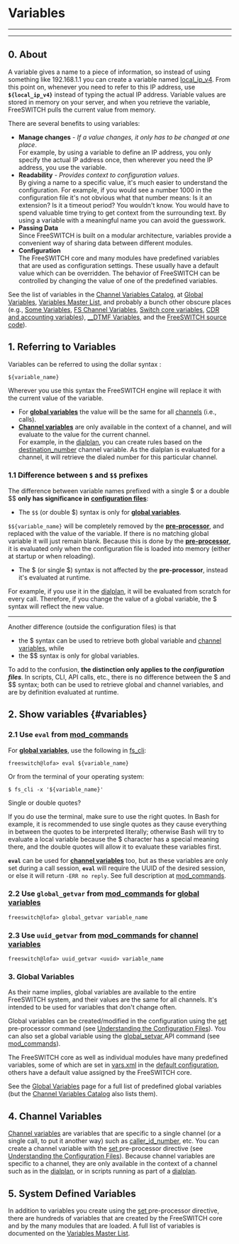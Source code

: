 
# Variables 

 

---

---

## 0\. About

A variable gives a name to a piece of information, so instead of using something like 192.168.1.1 you can create a variable named [local\_ip\_v4](../../../Channel-Variables-Catalog/local_ip_v4_16353556.mdx#local_ip_v4). From this point on, whenever you need to refer to this IP address, use **`${local_ip_v4}`** instead of typing the actual IP address. Variable values are stored in memory on your server, and when you retrieve the variable, FreeSWITCH pulls the current value from memory.

There are several benefits to using variables:

* **Manage changes** \- _If a value changes, it only has to be changed at one place_.  
For example, by using a variable to define an IP address, you only specify the actual IP address once, then wherever you need the IP address, you use the variable.
* **Readability** \- _Provides context to configuration values_.  
By giving a name to a specific value, it's much easier to understand the configuration. For example, if you would see a number 1000 in the configuration file it's not obvious what that number means: Is it an extension? Is it a timeout period? You wouldn't know. You would have to spend valuable time trying to get context from the surrounding text. By using a variable with a meaningful name you can avoid the guesswork.
* **Passing Data**  
Since FreeSWITCH is built on a modular architecture, variables provide a convenient way of sharing data between different modules.
* **Configuration**  
The FreeSWITCH core and many modules have predefined variables that are used as configuration settings. These usually have a default value which can be overridden. The behavior of FreeSWITCH can be controlled by changing the value of one of the predefined variables.

See the list of variables in the [Channel Variables Catalog](../../../Channel-Variables-Catalog/index.mdx#comments), at [Global Variables](./Global-Variables_13173994.mdx#about), [Variables Master List](../../Dialplan/Variables-Master-List_16352570.mdx#id), and probably a bunch other obscure places (e.g., [Some Variables](../../Dialplan/Variables-Archive/some-variable/Some-Variables_16352547.mdx#some_variable), [FS Channel Variables](../../Dialplan/Variables-Archive/--Channel-Variables/FS-Channel-Variables_13173384.mdx), [Switch core variables](../../Dialplan/Variables-WIP/Switch-core-variables_7766279.mdx#about), [CDR and accounting variables](../../Dialplan/Variables-WIP/CDR-and-accounting-variables_7766283.mdx)), [\_\_DTMF Variables](../../Dialplan/Variables-Archive/x__DTMF-Variables_16352562.mdx#about), and the [FreeSWITCH source code](https://github.com/signalwire/freeswitch)).

## 1\. Referring to Variables

Variables can be referred to using the dollar syntax :

```text
${variable_name}
```

 Wherever you use this syntax the FreeSWITCH engine will replace it with the current value of the variable.

* For **[global variables](./Global-Variables_13173994.mdx#about)** the value will be the same for all [channels](../../Dialplan/Channel-States_7144639.mdx#0-about) (i.e., calls).
* **[Channel variables](../../Dialplan/Channel-Variables_16352493.mdx#about)** are only available in the context of a channel, and will evaluate to the value for the current channel.  
For example, in the [dialplan](../../Dialplan/index.mdx#0-about), you can create rules based on the [destination\_number](../../../Channel-Variables-Catalog/destination_number_16353647.mdx) channel variable. As the dialplan is evaluated for a channel, it will retrieve the dialed number for this particular channel.

### 1.1 Difference between `$` and `$$` prefixes

The difference between variable names prefixed with a single $ or a double $$ **only has significance in** [**configuration files**](../../Configuration/index.mdx#about):

* The `$$` (or double $) syntax is only for **[global variables](./Global-Variables_13173994.mdx#about)**.  
    
`$${variable_name}` will be completely removed by the **[pre-processor](../Understanding-the-Configuration-Files.mdx)**, and replaced with the value of the variable. If there is no matching global variable it will just remain blank. Because this is done by the **[pre-processor](../Understanding-the-Configuration-Files.mdx)**, it is evaluated only when the configuration file is loaded into memory (either at startup or when reloading).
* The $ (or single $) syntax is not affected by the **pre-processor**, instead it's evaluated at runtime.  
    
For example, if you use it in the [dialplan](../../Dialplan/index.mdx#0-about), it will be evaluated from scratch for every call. Therefore, if you change the value of a global variable, the $ syntax will reflect the new value.

---

Another difference (outside the configuration files) is that

* the $ syntax can be used to retrieve both global variable and [channel variables](../../Dialplan/Channel-Variables_16352493.mdx#about), while
* the $$ syntax is only for global variables.

To add to the confusion, **the distinction only applies to the _configuration files_**. In scripts, CLI, API calls, etc., there is no difference between the $ and $$ syntax; both can be used to retrieve global and channel variables, and are by definition evaluated at runtime.

## 2. Show variables {#variables}

### 2.1 Use `eval` from [mod_commands](../../Modules/mod_commands_1966741.mdx)

For **[global variables](./Global-Variables_13173994.mdx#about)**, use the following in [fs\_cli](../../Client-and-Developer-Interfaces/1048948.mdx):

```text
freeswitch@lofa> eval ${variable_name}
```

Or from the terminal of your operating system:

```text
$ fs_cli -x '${variable_name}'
```

Single or double quotes?

If you do use the terminal, make sure to use the right quotes. In Bash for example, it is recommended to use single quotes as they cause everything in between the quotes to be interpreted literally; otherwise Bash will try to evaluate a local variable because the $ character has a special meaning there, and the double quotes will allow it to evaluate these variables first.

  
**`eval`** can be used for **[channel variables](../../Dialplan/Channel-Variables_16352493.mdx#about)** too, but as these variables are only set during a call session, **`eval`** will require the UUID of the desired session, or else it will return `-ERR no reply`. See full description at [mod\_commands](../../Modules/mod_commands_1966741.mdx).

### 2.2 Use `global_getvar` from [mod_commands](../../Modules/mod_commands_1966741.mdx) for [global variables](./Global-Variables_13173994.mdx#about)

```text
freeswitch@lofa> global_getvar variable_name
```

### 2.3 Use `uuid_getvar` from [mod_commands](../../Modules/mod_commands_1966741.mdx) for [channel variables](../../Dialplan/Channel-Variables_16352493.mdx#about)

```text
freeswitch@lofa> uuid_getvar <uuid> variable_name
```

### 3\. Global Variables

As their name implies, global variables are available to the entire FreeSWITCH system, and their values are the same for all channels. It's intended to be used for variables that don't change often.

Global variables can be created/modified in the configuration using the [set](../Understanding-the-Configuration-Files.mdx) pre-processor command (see [Understanding the Configuration Files](../Understanding-the-Configuration-Files.mdx)). You can also set a global variable using the [global\_setvar ](../../Modules/mod_commands_1966741.mdx#global_setvar)API command (see [mod\_commands](../../Modules/mod_commands_1966741.mdx)).

The FreeSWITCH core as well as individual modules have many predefined variables, some of which are set in [vars.xml](../../Configuration/Configuring-FreeSWITCH/vars.xml_7144079.mdx#about) in the [default configuration](../../Configuration/Default-Configuration_6587388.mdx#mod_vp8), others have a default value assigned by the FreeSWITCH core.

See the [Global Variables](./Global-Variables_13173994.mdx#about) page for a full list of predefined global variables (but the [Channel Variables Catalog](../../../Channel-Variables-Catalog/index.mdx#comments) also lists them).

## 4\. Channel Variables

[Channel variables](../../Dialplan/Channel-Variables_16352493.mdx#about) are variables that are specific to a single channel (or a single call, to put it another way) such as [caller\_id\_number](../../../Channel-Variables-Catalog/caller_id_number_16352836.mdx), etc. You can create a channel variable with the [set ](../../Modules/mod-dptools/6586661.mdx#about)pre-processor directive (see [Understanding the Configuration Files](../Understanding-the-Configuration-Files.mdx)). Because channel variables are specific to a channel, they are only available in the context of a channel such as in the [dialplan](../../Dialplan/index.mdx#0-about), or in scripts running as part of a [dialplan](../../Dialplan/index.mdx#0-about).

## 5\. System Defined Variables

In addition to variables you create using the [set ](../../Modules/mod-dptools/6586661.mdx#about)pre-processor directive, there are hundreds of variables that are created by the FreeSWITCH core and by the many modules that are loaded. A full list of variables is documented on the [Variables Master List](../../Dialplan/Variables-Master-List_16352570.mdx#id).



